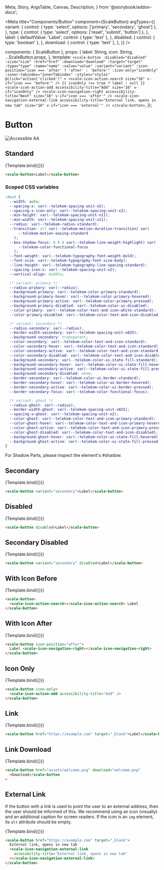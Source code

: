   Meta,
  Story,
  ArgsTable,
  Canvas,
  Description,
} from '@storybook/addon-docs';

<Meta
  title="Components/Button"
  component={ScaleButton}
  argTypes={{
    variant: {
      control: { type: 'select', options: ['primary', 'secondary', 'ghost'] },
    },
    type: {
      control: { type: 'select', options: ['reset', 'submit', 'button'] },
    },
    label: {
      defaultValue: 'Label',
      control: { type: 'text' },
    },
    disabled: {
      control: { type: 'boolean' },
    },
    download: {
      control: { type: 'text' },
    },
  }}
/>

  components: { ScaleButton },
  props: {
    label: String,
    icon: String,
    ...ScaleButton.props,
  },
  template: `
    <scale-button
      :disabled="disabled"
      :size="size"
      :href="href"
      :download="download"
      :target="target"
      :type="type"
      :name="name"
      :value="value"
      :variant="variant"
      :icon-position="icon === 'after' ? 'after' : 'before'"
      :icon-only="iconOnly"
      :inner-tabindex="innerTabindex"
      :styles="styles"
      @click="action('clicked')"
    >
      <scale-icon-action-search size="16" v-if="icon === 'before'" />
      {{ iconOnly !== true ? label : null }}
      <scale-icon-action-add accessibility-title="Add" size="16" v-if="iconOnly" />
      <scale-icon-navigation-right accessibility-title="Next" size="16" v-if="icon === 'after'" />
      <scale-icon-navigation-external-link accessibility-title="External link, opens in new tab" size="16" v-if="icon === 'external'" />
    </scale-button>
  `,
});

<div
  style={{
    display: 'inline-flex',
    alignItems: 'center',
    justifyContent: 'space-between',
    width: '100%',
  }}
>
  <h1>Button</h1>
  <img src="assets/aa.png" alt="Accessible AA" />
</div>

## Standard

<Canvas withSource="none">
  <Story
    name="Standard"
    args={{
      label: 'Label',
    }}
  >
    {Template.bind({})}
  </Story>
</Canvas>

<ArgsTable story="Standard" />

```html
<scale-button>Label</scale-button>
```

### Scoped CSS variables

```css
:host {
  --width: auto;
  --spacing-x: var(--telekom-spacing-unit-x5);
  --spacing-x-icon-only: var(--telekom-spacing-unit-x2);
  --min-height: var(--telekom-spacing-unit-x11);
  --min-width: var(--telekom-spacing-unit-x11);
  --radius: var(--telekom-radius-standard);
  --transition: all var(--telekom-motion-duration-transition) var(
      --telekom-motion-easing-standard
    );
  --box-shadow-focus: 0 0 0 var(--telekom-line-weight-highlight) var(
      --telekom-color-functional-focus
    );
  --font-weight: var(--telekom-typography-font-weight-bold);
  --font-size: var(--telekom-typography-font-size-body);
  --line-height: var(--telekom-typography-line-spacing-standard);
  --spacing-icon-x: var(--telekom-spacing-unit-x2);
  --vertical-align: middle;

  /* variant: primary */
  --radius-primary: var(--radius);
  --background-primary: var(--telekom-color-primary-standard);
  --background-primary-hover: var(--telekom-color-primary-hovered);
  --background-primary-active: var(--telekom-color-primary-pressed);
  --background-primary-disabled: var(--telekom-color-ui-disabled);
  --color-primary: var(--telekom-color-text-and-icon-white-standard);
  --color-primary-disabled: var(--telekom-color-text-and-icon-disabled);

  /* variant: secondary */
  --radius-secondary: var(--radius);
  --border-width-secondary: var(--telekom-spacing-unit-x025);
  --background-secondary: transparent;
  --color-secondary: var(--telekom-color-text-and-icon-standard);
  --color-secondary-hover: var(--telekom-color-text-and-icon-standard);
  --color-secondary-active: var(--telekom-color-text-and-icon-standard);
  --color-secondary-disabled: var(--telekom-color-text-and-icon-disabled);
  --background-secondary: var(--telekom-color-ui-state-fill-standard);
  --background-secondary-hover: var(--telekom-color-ui-state-fill-hovered);
  --background-secondary-active: var(--telekom-color-ui-state-fill-pressed);
  --background-secondary-disabled: none;
  --border-secondary: var(--telekom-color-ui-border-standard);
  --border-secondary-hover: var(--telekom-color-ui-border-hovered);
  --border-secondary-active: var(--telekom-color-ui-border-pressed);
  --border-secondary-focus: var(--telekom-color-functional-focus);

  /* variant: ghost */
  --radius-ghost: var(--radius);
  --border-width-ghost: var(--telekom-spacing-unit-x025);
  --spacing-x-ghost: var(--telekom-spacing-unit-x2);
  --color-ghost: var(--telekom-color-text-and-icon-primary-standard);
  --color-ghost-hover: var(--telekom-color-text-and-icon-primary-hovered);
  --color-ghost-active: var(--telekom-color-text-and-icon-primary-pressed);
  --color-ghost-disabled: var(--telekom-color-text-and-icon-disabled);
  --background-ghost-hover: var(--telekom-color-ui-state-fill-hovered);
  --background-ghost-active: var(--telekom-color-ui-state-fill-pressed);
}
```

For Shadow Parts, please inspect the element's #shadow.

## Secondary

<Canvas withSource="none">
  <Story
    name="Secondary"
    args={{
      variant: 'secondary',
    }}
  >
    {Template.bind({})}
  </Story>
</Canvas>

```html
<scale-button variant="secondary">Label</scale-button>
```

## Disabled

<Canvas withSource="none">
  <Story
    name="Disabled"
    args={{
      disabled: true,
    }}
  >
    {Template.bind({})}
  </Story>
</Canvas>

```html
<scale-button disabled>Label</scale-button>
```

## Secondary Disabled

<Canvas withSource="none">
  <Story
    name="Secondary Disabled"
    args={{
      variant: 'secondary',
      disabled: true,
    }}
  >
    {Template.bind({})}
  </Story>
</Canvas>

```html
<scale-button variant="secondary" disabled>Label</scale-button>
```

## With Icon Before

<Canvas withSource="none">
  <Story
    name="With Icon Before"
    args={{
      icon: 'before',
    }}
  >
    {Template.bind({})}
  </Story>
</Canvas>

```html
<scale-button>
  <scale-icon-action-search></scale-icon-action-search> Label
</scale-button>
```

## With Icon After

<Canvas withSource="none">
  <Story
    name="With Icon After"
    args={{
      icon: 'after',
    }}
  >
    {Template.bind({})}
  </Story>
</Canvas>

```html
<scale-button icon-position="after">
  Label <scale-icon-navigation-right></scale-icon-navigation-right>
</scale-button>
```

## Icon Only

<Canvas withSource="none">
  <Story
    name="Icon Only"
    args={{
      iconOnly: true,
    }}
  >
    {Template.bind({})}
  </Story>
</Canvas>

```html
<scale-button icon-only>
  <scale-icon-action-add accessibility-title="Add" />
</scale-button>
```

## Link

<Canvas withSource="none">
  <Story
    name="Link"
    args={{
      href: 'https://example.com',
      target: '_blank',
    }}
  >
    {Template.bind({})}
  </Story>
</Canvas>

```html
<scale-button href="https://example.com" target="_blank">Label</scale-button>
```

## Link Download

<Canvas withSource="none">
  <Story
    name="Link Download"
    args={{
      href: 'assets/welcome.png',
      download: 'welcome.png',
      label: 'Download',
    }}
  >
    {Template.bind({})}
  </Story>
</Canvas>

```html
<scale-button href="assets/welcome.png" download="welcome.png"
  >Download</scale-button
>
```

## External Link

If the button with a link is used to point the user to an external address, then the user should be informed of this.
We recommend using an icon (visually) and an additional caption for screen readers.
If the icon is an `img` element, its `alt` attribute should be empty.

<Canvas withSource="none">
  <Story
    name="External link"
    args={{
      href: 'https://example.com',
      target: '_blank',
      label: 'Label',
      icon: 'external',
    }}
  >
    {Template.bind({})}
  </Story>
</Canvas>

```html
<scale-button href="https://example.com" target="_blank">
  External link, opens in new tab
  <scale-icon-navigation-external-link
    accesibility-title="External link, opens in new tab"
  ></scale-icon-navigation-external-link>
</scale-button>
```
